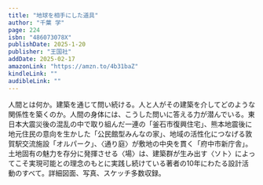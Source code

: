 ```yaml
---
title: "地球を相手にした道具"
author: "千葉 学"
page: 224
isbn: "486073078X"
publishDate: 2025-1-20
publisher: "王国社"
addDate: 2025-02-17
amazonLink: "https://amzn.to/4b31baZ"
kindleLink: ""
audibleLink: ""
---
```


人間とは何か。建築を通じて問い続ける。人と人がその建築を介してどのような関係性を築くのか。人間の身体には、こうした問いに答える力が潜んでいる。東日本大震災後の混乱の中で取り組んだ一連の「釜石市復興住宅」、熊本地震後に地元住民の意向を生かした「公民館型みんなの家」、地域の活性化につなげる敦賀駅交流施設「オルパーク」、〈通り庭〉が敷地の中央を貫く「府中市新庁舎」。土地固有の魅力を存分に発揮させる〈場〉は、建築群が生み出す〈ソト〉によってこそ実現可能との理念のもとに実践し続けている著者の10年にわたる設計活動のすべて。詳細図面、写真、スケッチ多数収録。